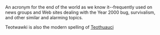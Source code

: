 An acronym for the end of the world as we know it--frequently used on news groups and Web sites dealing with the Year 2000 bug, survivalism, and other similar and alarming topics.

Teotwawki is also the modern spelling of [[Teothuauci]]